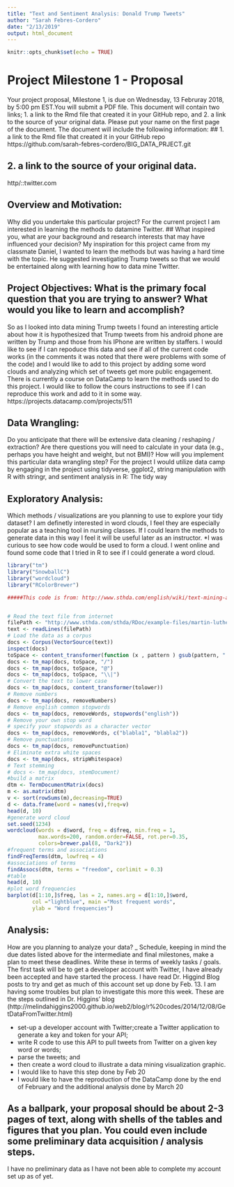 ```yaml
---
title: "Text and Sentiment Analysis: Donald Trump Tweets"
author: "Sarah Febres-Cordero"
date: "2/13/2019"
output: html_document
---
```


```r
knitr::opts_chunk$set(echo = TRUE)
```



# Project Milestone 1 - Proposal
Your project proposal, Milestone 1, is due on Wednesday, 13 Februray 2018, by 5:00 pm EST.You will submit a PDF file. This document will contain two links; 1. a link to the Rmd file that created it in your GitHub repo, and 2. a link to the source of your original data. Please put your name on the first page of the document. The document will include the following information:
## 1. a link to the Rmd file that created it in your GitHub repo
https://github.com/sarah-febres-cordero/BIG_DATA_PRJECT.git

## 2. a link to the source of your original data.
http/::twitter.com

## Overview and Motivation:
Why did you undertake this particular project? For the current project I am interested in learning the methods to datamine Twitter. 
## What inspired you, what are your background and research interests that may have influenced your decision? 
My inspiration for this project came from my classmate Daniel, I wanted to learn the methods but was having a hard time with the topic. He suggested investigating Trump tweets so that we would be entertained along with learning how to data mine Twitter. 

## Project Objectives: What is the primary focal question that you are trying to answer? What would you like to learn and accomplish? 
So as I looked into data mining Trump tweets I found an interesting article about how it is hypothesized that Trump tweets from his android phone are written by Trump and those from his IPhone are written by staffers. I would like to see if I can repoduce this data and see if all of the current code works (in the comments it was noted that there were problems with some of the code) and I would like to add to this project by adding some word clouds and analyzing which set of tweets get more public engagement. There is currently a course on DataCamp to learn the methods used to do this project. I would like to follow the cours instructions to see if I can reproduce this work and add to it in some way. https://projects.datacamp.com/projects/511

## Data Wrangling: 
Do you anticipate that there will be extensive data cleaning / reshaping / extraction? Are there questions you will need to calculate in your data (e.g., perhaps you have height and weight, but not BMI)? How will you implement this particular data wrangling step? 
For the project I would utilize data camp by engaging in the project using tidyverse, ggplot2, string manipulation with R with stringr, and sentiment analysis in R: The tidy way

## Exploratory Analysis: 
Which methods / visualizations are you planning to use to explore your tidy dataset?
I am definetly interested in word clouds, I feel they are especially popular as a teaching tool in nursing classes. If I could learn the methods to generate data in this way I feel it will be useful later as an instructor.
*I was curious to see how code would be used to form a cloud. I went online and found some code that I tried in R to see if I could generate a word cloud.

```r
library("tm")
library("SnowballC")
library("wordcloud")
library("RColorBrewer")

#####This code is from: http://www.sthda.com/english/wiki/text-mining-and-word-cloud-fundamentals-in-r-5-simple-steps-you-should-know


# Read the text file from internet
filePath <- "http://www.sthda.com/sthda/RDoc/example-files/martin-luther-king-i-have-a-dream-speech.txt"
text <- readLines(filePath)
# Load the data as a corpus
docs <- Corpus(VectorSource(text))
inspect(docs)
toSpace <- content_transformer(function (x , pattern ) gsub(pattern, " ", x))
docs <- tm_map(docs, toSpace, "/")
docs <- tm_map(docs, toSpace, "@")
docs <- tm_map(docs, toSpace, "\\|")
# Convert the text to lower case
docs <- tm_map(docs, content_transformer(tolower))
# Remove numbers
docs <- tm_map(docs, removeNumbers)
# Remove english common stopwords
docs <- tm_map(docs, removeWords, stopwords("english"))
# Remove your own stop word
# specify your stopwords as a character vector
docs <- tm_map(docs, removeWords, c("blabla1", "blabla2")) 
# Remove punctuations
docs <- tm_map(docs, removePunctuation)
# Eliminate extra white spaces
docs <- tm_map(docs, stripWhitespace)
# Text stemming
# docs <- tm_map(docs, stemDocument)
#build a matrix
dtm <- TermDocumentMatrix(docs)
m <- as.matrix(dtm)
v <- sort(rowSums(m),decreasing=TRUE)
d <- data.frame(word = names(v),freq=v)
head(d, 10)
#generate word cloud
set.seed(1234)
wordcloud(words = d$word, freq = d$freq, min.freq = 1,
          max.words=200, random.order=FALSE, rot.per=0.35, 
          colors=brewer.pal(8, "Dark2"))
#frequent terms and associations
findFreqTerms(dtm, lowfreq = 4)
#associations of terms
findAssocs(dtm, terms = "freedom", corlimit = 0.3)
#table
head(d, 10)
#plot word frequencies
barplot(d[1:10,]$freq, las = 2, names.arg = d[1:10,]$word,
        col ="lightblue", main ="Most frequent words",
        ylab = "Word frequencies")
```



## Analysis: 
How are you planning to analyze your data? _ Schedule, keeping in mind the due dates listed above for the intermediate and final milestones, make a plan to meet these deadlines. Write these in terms of weekly tasks / goals.
The first task will be to get a developer account with Twitter, I have already been accepted and have started the process. I have read Dr. Higgind Blog posts to try and get as much of this account set up done by Feb. 13. I am having some troubles but plan to investigate this more this week. These are the steps outlined in Dr. Higgins' blog (http://melindahiggins2000.github.io/web2/blog/r%20codes/2014/12/08/GetDataFromTwitter.html)

* set-up a developer account with Twitter;create a Twitter application to generate a key and token for your API;
* write R code to use this API to pull tweets from Twitter on a given key word or words;
* parse the tweets; and
* then create a word cloud to illustrate a data mining visualization graphic.
* I would like to have this step done by Feb 20 
* I would like to have the reproduction of the DataCamp done by the end of February and the additional analysis done by March 20

##  As a ballpark, your proposal should be about 2-3 pages of text, along with shells of the tables and figures that you plan. You could even include some preliminary data acquisition / analysis steps.
I have no preliminary data as I have not been able to complete my account set up as of yet. 



```r

```

##

```r

```

##
